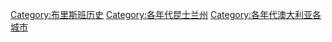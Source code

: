 [[Category:布里斯班历史|Category:布里斯班历史]]
[[Category:各年代昆士兰州|Category:各年代昆士兰州]]
[[Category:各年代澳大利亚各城市|Category:各年代澳大利亚各城市]]